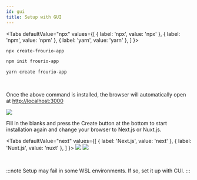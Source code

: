 ```yaml
---
id: gui
title: Setup with GUI
---
```



<Tabs
  defaultValue="npx"
  values={[
    { label: 'npx', value: 'npx' },
    { label: 'npm', value: 'npm' },
    { label: 'yarn', value: 'yarn' },
  ]
}>
<TabItem value="npx">

```sh
npx create-frourio-app
```

</TabItem>
<TabItem value="npm">

```sh
npm init frourio-app
```

</TabItem>
<TabItem value="yarn">

```sh
yarn create frourio-app
```

</TabItem>
</Tabs>

<br />

Once the above command is installed, the browser will automatically open at [http://localhost:3000](http://localhost:3000)


<BrowserWindow url="http://localhost:3000" maxHeight={480}>
  <img src="/img/gui.png" />
</BrowserWindow>

<br />

Fill in the blanks and press the Create button at the bottom to start installation again and change your browser to Next.js or Nuxt.js.

<Tabs
  defaultValue="next"
  values={[
    { label: 'Next.js', value: 'next' },
    { label: 'Nuxt.js', value: 'nuxt' },
  ]
}>
<TabItem value="next">
  <BrowserWindow url="http://localhost:3000">
    <img src="/img/nextjs.png" />
  </BrowserWindow>
</TabItem>
<TabItem value="nuxt">
  <BrowserWindow url="http://localhost:3000">
    <img src="/img/nuxtjs.png" />
  </BrowserWindow>
</TabItem>
</Tabs>

<br />

:::note
Setup may fail in some WSL environments. If so, set it up with CUI.
:::
